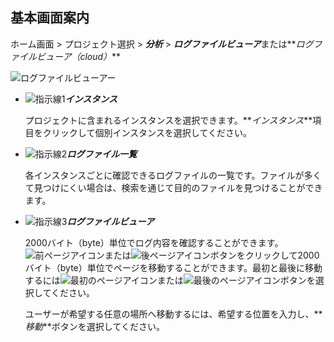 ## 基本画面案内

ホーム画面 > プロジェクト選択 > **_分析_** > ***ログファイルビューア***または**_ログファイルビューア（cloud）_**

![ログファイルビューアー](/img/analysis-log-viewer.png)

-   ![指示線1](/img/number-01.png)**_インスタンス_**

    プロジェクトに含まれるインスタンスを選択できます。**_インスタンス_**項目をクリックして個別インスタンスを選択してください。

-   ![指示線2](/img/number-02.png)**_ログファイル一覧_**

    各インスタンスごとに確認できるログファイルの一覧です。ファイルが多くて見つけにくい場合は、検索を通じて目的のファイルを見つけることができます。

-   ![指示線3](/img/number-03.png)**_ログファイルビューア_** 

    2000バイト（byte）単位でログ内容を確認することができます。![前ページアイコン](/img/left-arrow.svg)または![後ページアイコン](/img/right-arrow.svg)ボタンをクリックして2000バイト（byte）単位でページを移動することができます。最初と最後に移動するには![最初のページアイコン](/img/ico-first.svg)または![最後のページアイコン](/img/ico-last.svg)ボタンを選択してください。

    ユーザーが希望する任意の場所へ移動するには、希望する位置を入力し、**_移動_**ボタンを選択してください。
